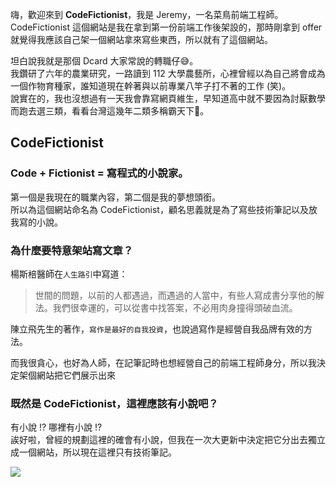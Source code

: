 嗨，歡迎來到 **CodeFictionist**，我是 Jeremy，一名菜鳥前端工程師。  
CodeFictionist 這個網站是我在拿到第一份前端工作後架設的，那時剛拿到 offer 就覺得我應該自己架一個網站拿來寫些東西，所以就有了這個網站。  

坦白說我就是那個 Dcard 大家常說的轉職仔:sweat_smile:。  
我鑽研了六年的農業研究，一路讀到 112 大學農藝所，心裡曾經以為自己將會成為一個作物育種家，誰知道現在幹著與以前專業八竿子打不著的工作 (笑)。  
說實在的，我也沒想過有一天我會靠寫網頁維生，早知道高中就不要因為討厭數學而跑去選三類，看看台灣這幾年二類多稱霸天下:grimacing:。


## CodeFictionist
### Code + Fictionist = 寫程式的小說家。
第一個是我現在的職業內容，第二個是我的夢想頭銜。  
所以為這個網站命名為 CodeFictionist，顧名思義就是為了寫些技術筆記以及放我寫的小說。

### 為什麼要特意架站寫文章？
楊斯棓醫師在`人生路引`中寫道：
> 世間的問題，以前的人都遇過，而遇過的人當中，有些人寫成書分享他的解法。我們很幸運的，可以從書中找答案，不必用肉身撞得頭破血流。

陳立飛先生的著作，`寫作是最好的自我投資`，也說過寫作是經營自我品牌有效的方法。

而我很貪心，也好為人師，在記筆記時也想經營自己的前端工程師身分，所以我決定架個網站把它們展示出來

### 既然是 CodeFictionist，這裡應該有小說吧？
有小說 !? 哪裡有小說 !?  
誒好啦，曾經的規劃這裡的確會有小說，但我在一次大更新中決定把它分出去獨立成一個網站，所以現在這裡只有技術筆記。  


![](../../static/img/about.png)